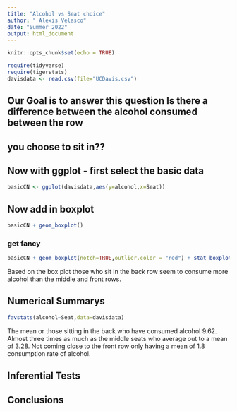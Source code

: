 ```yaml
---
title: "Alcohol vs Seat choice"
author: " Alexis Velasco"
date: "Summer 2022"
output: html_document
---
```


```r
knitr::opts_chunk$set(echo = TRUE)
```

```r
require(tidyverse)
require(tigerstats)
davisdata <- read.csv(file="UCDavis.csv")
```
## Our Goal is to answer this question Is there a difference between the alcohol consumed between the row
## you choose to sit in??

## Now with ggplot - first select the basic data

```r
basicCN <- ggplot(davisdata,aes(y=alcohol,x=Seat))
```
## Now add in boxplot

```r
basicCN + geom_boxplot()
```
  
  
### get fancy  

```r
basicCN + geom_boxplot(notch=TRUE,outlier.color = "red") + stat_boxplot(geom ='errorbar') + labs(title="Fancy notch boxplot \n with 2 lines")
```

Based on the box plot those who sit in the back row seem to consume more alcohol than the middle and front rows. 

## Numerical Summarys 

```r
favstats(alcohol~Seat,data=davisdata)
```

The mean or those sitting in the back who have consumed alcohol 9.62. Almost three times as much as the middle seats who average out to a mean of 3.28. Not coming close to the front row only having a mean of 1.8 consumption rate of alcohol. 

## Inferential Tests

## Conclusions


